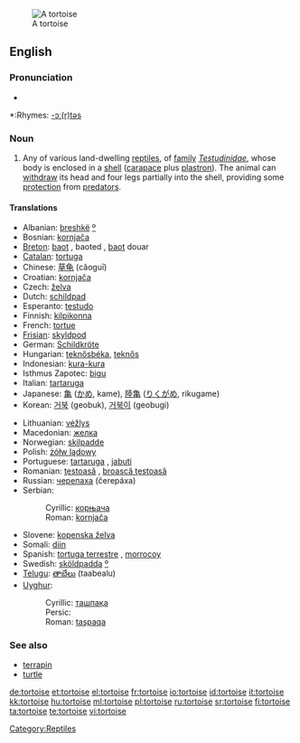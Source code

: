 {{wikipedia}}
[[Image:Aldabra.giant.tortoise.arp.jpg|thumb|A tortoise]]
==English==

===Pronunciation===
*{{audio|en-us-tortoise.ogg|Audio (US)}}

*:Rhymes: [[Rhymes:English:-ɔː(r)təs|-ɔː(r)təs]]

===Noun===
{{en-noun}}

# Any of various land-dwelling [[reptile]]s, of [[family]] ''[[Testudinidae]]'', whose body is enclosed in a [[shell]] ([[carapace]] plus [[plastron]]).  The animal can [[withdraw]] its head and four legs partially into the shell, providing some [[protection]] from [[predator]]s.

====Translations====
{{top}}
*Albanian: [[breshkë]] [[:sq:breshkë|º]] {{f}}
*Bosnian: [[kornjača]] {{f}}
*[[Breton]]: [[baot]] {{f}}, baoted {{p}}, [[baot]] douar
*[[Catalan]]: [[tortuga]] {{f}}
*Chinese: [[草龟]] (cǎoguī)
*Croatian: [[kornjača]] {{f}}
*Czech: [[želva]]
*Dutch: [[schildpad]] {{f}}
*Esperanto: [[testudo]]
*Finnish: [[kilpikonna]]
*French: [[tortue]] {{f}}
*[[Frisian]]: [[skyldpod]]
*German: [[Schildkröte]] {{f}}
*Hungarian: [[teknősbéka]], [[teknős]]
*Indonesian: [[kura-kura]]
*Isthmus Zapotec: [[bigu]]
*Italian: [[tartaruga]] {{f}}
*Japanese: [[亀]] ([[かめ]], kame), [[陸亀]] ([[りくがめ]], rikugame)
*Korean: [[거북]] (geobuk), [[거북이]] (geobugi)
{{mid}}
*Lithuanian: [[vėžlys]] {{m}}
*Macedonian: [[желка]] {{f}}
*Norwegian: [[skilpadde]]
*Polish: [[żółw lądowy]] {{m}}
*Portuguese: [[tartaruga]] {{f}}, [[jabuti]] {{m}}
*Romanian: [[ţestoasă]] {{f}}, [[broască ţestoasă]] {{f}}
*Russian: [[черепаха]] (čerepáxa) {{f}}
*Serbian:
*:Cyrillic: [[корњача]] {{f}}
*:Roman: [[kornjača#Serbian|kornjača]] {{f}}
*Slovene: [[kopenska želva]] {{f}}
*Somali: [[diin]]
*Spanish: [[tortuga terrestre]] {{f}}, [[morrocoy]] {{m}} {{italbrac|Venezuela}}
*Swedish: [[sköldpadda]] [[:sv:sköldpadda|º]]
*[[Telugu]]: [[తాబేలు]] (taabealu)
*[[Uyghur]]:
*:Cyrillic: [[ташпақа]]
*:Persic: {{fa-Arab|[[تاشپاقا]]}}
*:Roman: [[taşpak̡a|taşpaqa]]
{{bottom}}

===See also===
*[[terrapin]]
*[[turtle]]

[[Category:Reptiles]]

[[de:tortoise]]
[[et:tortoise]]
[[el:tortoise]]
[[fr:tortoise]]
[[io:tortoise]]
[[id:tortoise]]
[[it:tortoise]]
[[kk:tortoise]]
[[hu:tortoise]]
[[ml:tortoise]]
[[pl:tortoise]]
[[ru:tortoise]]
[[sr:tortoise]]
[[fi:tortoise]]
[[ta:tortoise]]
[[te:tortoise]]
[[vi:tortoise]]